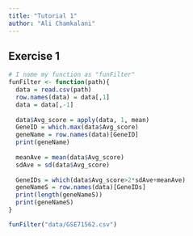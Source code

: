 ```yaml
---
title: "Tutorial 1"
author: "Ali Chamkalani"
---
```


## Exercise 1

```r
# I name my function as "funFilter"
funFilter <- function(path){
  data = read.csv(path)
  row.names(data) = data[,1]
  data = data[,-1]
  
  data$Avg_score = apply(data, 1, mean)
  GeneID = which.max(data$Avg_score)
  geneName = row.names(data)[GeneID]
  print(geneName)
  
  meanAve = mean(data$Avg_score)
  sdAve = sd(data$Avg_score)
  
  GeneIDs = which(data$Avg_score>2*sdAve+meanAve)
  geneNameS = row.names(data)[GeneIDs]
  print(length(geneNameS))
  print(geneNameS)
}

funFilter("data/GSE71562.csv")

```